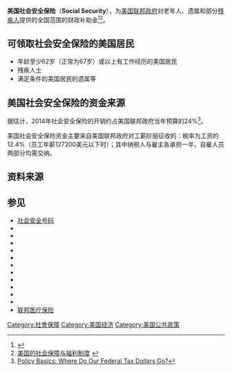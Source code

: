 {{Expand|time=2015-09-24}}
'''美国社会安全保险'''（'''Social Security'''），为[[美国联邦政府|美国联邦政府]]对老年人、遗属和部分[[残疾人|残疾人]]提供的全国范围的财政补助金<ref>{{Cite web |url=http://www.ssa.gov/pubs/CH-05-10077.pdf |title=Social Security: 社會安全福利 |access-date=2015-09-24 |archive-url=https://web.archive.org/web/20160216164057/https://www.ssa.gov/pubs/CH-05-10077.pdf |archive-date=2016-02-16 |dead-url=yes }}</ref><ref>[http://ias.cass.cn/show/show_project_ls.asp?id=78 美国的社会保障与福利制度] {{webarchive|url=https://web.archive.org/web/20150925093318/http://ias.cass.cn/show/show_project_ls.asp?id=78 |date=2015-09-25 }}</ref>。 

==可领取社会安全保险的美国居民==
* 年龄至少62岁（正常为67岁）或以上有工作经历的美国居民
* 残疾人士
* 满足条件的美国居民的遗属等

==美国社会安全保险的资金来源==
据估计，2014年社会安全保险的开销约占美国联邦政府当年预算的24%<ref>[http://www.cbpp.org/research/policy-basics-where-do-our-federal-tax-dollars-go Policy Basics: Where Do Our Federal Tax Dollars Go?]</ref>。

美国社会安全保险资金主要来自美国联邦政府对工薪阶层征收的{{le|薪酬税|Payroll tax}}：税率为工资的12.4%（员工年薪127200美元以下时）；其中纳税人与雇主各承担一半，自雇人员两部分均需交纳。

==资料来源==
{{reflist}}

==参见==
{{div col|colwidth=30em}}
*[[社会安全号码|社会安全号码]]
*{{le|Social Security Administration|Social Security Administrition}}
*{{le|Social Security Act|Social Security Act}}
*{{le|Social Security Trust Fund|Social Security Trust Fund}}
*{{le|History of Social Security in the United States|History of Social Security in the United States}}
*{{le|Social Security debate in the United States|Social Security debate in the United States}}
*{{le|Tax withholding in the United States|Tax withholding in the United States}}
*{{le|FICA|Federal Insurance Contributions Act tax}}
*{{le|美国税收制度|Taxation in the United States}}
*{{le|美国联邦政府预算|United States federal budget}}
*{{le|Social Security Amendments of 1965|Social Security Amendments of 1965}}
*{{le|Great Depression in the United States|Great Depression in the United States}}
*[[联邦医疗保险|联邦医疗保险]]
{{div col end}}

{{New Deal}}

[[Category:社會保障|Category:社會保障]]
[[Category:美国经济|Category:美国经济]]
[[Category:美国公共政策|Category:美国公共政策]]